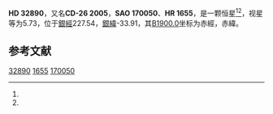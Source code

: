 {{Starbox begin
| name = HD 32890
}}
{{Starbox observe
| epoch = [[J2000.0|J2000.0]]
| constell = {{星座名待查}}<ref name=SIMBAD>{{cite web
 | url=http://simbad.u-strasbg.fr/simbad/sim-id?Ident=HR+1655
 | title =Pulsating variable Star
 | publisher=Centre de Données astronomiques de Strasbourg
 | work=SIMBAD
 | accessdate=2012-07-13}}</ref><ref name=DATA>{{cite web
 | url=http://vizier.u-strasbg.fr/viz-bin/VizieR-5?-out.add=.&-source=5050&-corr=PK=HR&-out.max=9999&HR=1655
 | title=VizieR Detailed Page
 | accessdate=2012-07-13
 | archive-date=2016-03-04
 | archive-url=https://web.archive.org/web/20160304204612/http://vizier.u-strasbg.fr/viz-bin/VizieR-5?-out.add=.&-source=5050&-corr=PK=HR&-out.max=9999&HR=1655
 | dead-url=no
 }}</ref>
| 星官 = 
| ra = {{RA|5|5|16.2}}<ref name=SIMBAD /><ref name=DATA />
| dec = {{DEC|-26|9|9}}<ref name=SIMBAD /><ref name=DATA />
| appmag_v = 5.73<ref name=SIMBAD /><ref name=DATA />
}}
{{Starbox character
| class = K2III<ref name=SIMBAD /><ref name=DATA />
| b-v = 1.17<ref name=SIMBAD /><ref name=DATA />
| u-b = <ref name=SIMBAD /><ref name=DATA />
| r-i = <ref name=SIMBAD /><ref name=DATA />
| variable = 
}}
{{Starbox astrometry
| radial_v = 
| prop_mo_ra = -3
| parallax = 
| p_error = 
}}
{{Starbox catalog
| names =CD-26 2005，[[SAO星表|SAO]] 170050，[[HD星表|HD]] 32890，[[HR星表|HR]] 1655}}
{{Starbox reference |Simbad=HR+1655}}
{{Starbox end}}

'''HD 32890'''，又名'''CD-26 2005'''，'''SAO 170050'''、'''HR 1655'''，是一颗恒星<ref name=SIMBAD /><ref name=DATA />，视星等为5.73，位于[[銀道座標系|銀經]]227.54，[[銀道座標系|銀緯]]-33.91，其[[B1900.0|B1900.0]]坐标为赤經{{RA|5|1|12.5}}，赤緯{{DEC|-26|-33.91|14}}。

== 参考文献 ==
{{reflist}}

{{star-stub}}

[[Category:HD和HDE天體|32890]]
[[Category:HR天體|1655]]
[[Category:SAO天體|170050]]